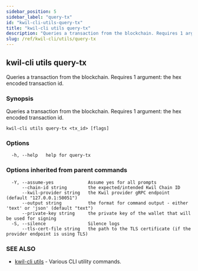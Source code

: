 ```yaml
---
sidebar_position: 5
sidebar_label: "query-tx"
id: "kwil-cli-utils-query-tx"
title: "kwil-cli utils query-tx"
description: "Queries a transaction from the blockchain. Requires 1 argument: the hex encoded transaction id."
slug: /ref/kwil-cli/utils/query-tx
---
```


## kwil-cli utils query-tx

Queries a transaction from the blockchain. Requires 1 argument: the hex encoded transaction id.

### Synopsis

Queries a transaction from the blockchain. Requires 1 argument: the hex encoded transaction id.

```
kwil-cli utils query-tx <tx_id> [flags]
```

### Options

```
  -h, --help   help for query-tx
```

### Options inherited from parent commands

```
  -Y, --assume-yes             Assume yes for all prompts
      --chain-id string        the expected/intended Kwil Chain ID
      --kwil-provider string   the Kwil provider gRPC endpoint (default "127.0.0.1:50051")
      --output string          the format for command output - either 'text' or 'json' (default "text")
      --private-key string     the private key of the wallet that will be used for signing
  -S, --silence                Silence logs
      --tls-cert-file string   the path to the TLS certificate (if the provider endpoint is using TLS)
```

### SEE ALSO

* [kwil-cli utils](/docs/ref/kwil-cli/utils)	 - Various CLI utility commands.

